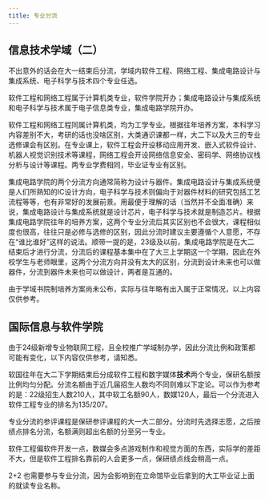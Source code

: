 ```yaml
---
title: 专业分流
---
```



## 信息技术学域（二）

不出意外的话会在大一结束后分流，学域内软件工程、网络工程、集成电路设计与集成系统、电子科学与技术四个专业任选。

软件工程和网络工程属于计算机类专业，软件学院开办；集成电路设计与集成系统和电子科学与技术属于电子信息类专业，集成电路学院开办。

软件工程和网络工程同属计算机类，均为工学专业。根据往年培养方案，本科学习内容差别不大，考研的话也没啥区别，大类通识课都一样，大二下以及大三的专业选修课会有区别。在专业课上，软件工程会开设移动应用开发、嵌入式软件设计、机器人视觉识别技术等课程，网络工程会开设网络信息安全、密码学、网络协议栈分析与设计等课程。两专业学费相同，毕业证专业有区别。

集成电路学院的两个分流方向通常简称为设计与器件。集成电路设计与集成系统便是人们所熟知的IC设计方向，电子科学与技术则偏向于对器件材料的研究包括工艺流程等等，也有非常好的发展前景。用最便于理解的话（当然并不全面准确）来说，集成电路设计与集成系统就是设计芯片，电子科学与技术就是制造芯片。根据集成电路学院往年的培养方案，这两个专业分流后其实区别也不会很大，课程相似度也很高，往往只是必修与选修的区别，因此分流时建议主要遵循个人意愿，不存在“谁比谁好”这样的说法。顺带一提的是，23级及以前，集成电路学院是在大二结束后才进行分流，分流后的课程基本集中在了大三上学期这一个学期，因此在外校学生与老师眼里，这两个分流方向并没有太大的区别，分流到设计未来也可以做器件，分流到器件未来也可以做设计，两者是互通的。

由于学域书院制培养方案尚未公布，实际与往年略有出入属于正常情况，以上内容仅供参考。

## 国际信息与软件学院

<Aside>
由于24级新增专业物联网工程，且全校推广学域制办学，因此分流比例和政策都可能有变化，以下内容仅供参考，请知悉。
</Aside>

软国往年在大二下学期结束后分成软件工程和数字媒体**技术**两个专业，保研名额按比例均匀分配。分流名额由于近几届招生人数均不同则难以下定论。可以作为参考的是：22级招生人数210人，其中软工名额90人，数媒120人，最后一个分流进入软件工程专业的排名为135/207。

专业分流的参评课程是保研参评课程的大一大二部分。分流时先选择志愿，之后按绩点排名分流，名额满则超出名额的分至另一专业。

软件工程偏软件开发一点，数媒会多点游戏制作和视觉方面的东西，实际学的差距不大，但是软件工程排名靠前的人会更多一点，保研绩点线会稍高一点。

2+2 也需要参与专业分流，因为会影响到在立命馆毕业后拿到的大工毕业证上面的就读专业名称。
